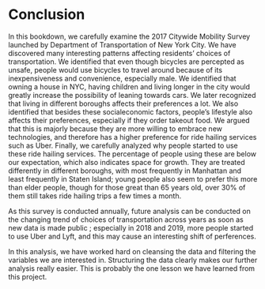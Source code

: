 # Conclusion

In this bookdown, we carefully examine the 2017 Citywide Mobility Survey launched by Department of Transportation of New York City. We have discovered many interesting patterns affecting residents' choices of transportation. We identified that even though bicycles are percepted as unsafe, people would use bicycles to travel around because of its inexpensiveness and convenience, especially male. We identified that owning a house in NYC, having children and living longer in the city would greatly increase the possibility of leaning towards cars. We later recognized that living in different boroughs affects their preferences a lot. We also identified that besides these socialeconomic factors, people's lifestyle also affects their preferences, especially if they order takeout food. We argued that this is majorly because they are more willing to embrace new technologies, and therefore has a higher preference for ride hailing services such as Uber. Finally, we carefully analyzed why people started to use these ride hailing services. The percentage of people using these are below our expectation, which also indicates space for growth. They are treated differently in different boroughs, with most frequently in Manhattan and least frequently in Staten Island; young people also seem to prefer this more than elder people, though for those great than 65 years old, over 30% of them still takes ride hailing trips a few times a month. 

As this survey is conducted annually, future analysis can be conducted on the changing trend of choices of transportation across years as soon as new data is made public ; especially in 2018 and 2019, more people started to use Uber and Lyft, and this may cause an interesting shift of perferences. 

In this analysis, we have worked hard on cleansing the data and filtering the variables we are interested in. Structuring the data clearly makes our further analysis really easier. This is probably the one lesson we have learned from this project. 